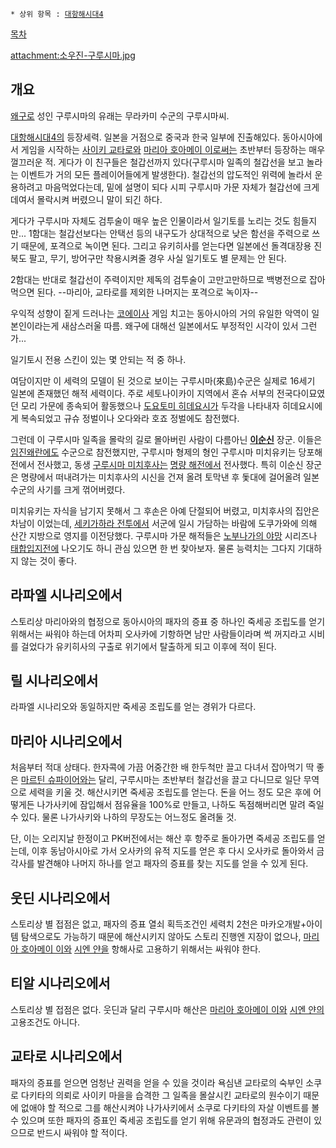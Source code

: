  * 상위 항목 : [[대항해시대4]]

[[목차]]

attachment:소우진-구루시마.jpg

== 개요 ==

[[왜구]]로 성인 구루시마의 유래는 무라카미 수군의 구루시마씨.

[[대항해시대4]]의 등장세력. 일본을 거점으로 중국과 한국 일부에 진출해있다. 동아시아에서 게임을 시작하는 [[사이키 교타로]]와 [[마리아 호아메이 이]]로써는 초반부터 등장하는 매우 껄끄러운 적. 게다가 이 친구들은 철갑선까지 있다(구루시마 일족의 철갑선을 보고 놀라는 이벤트가 거의 모든 플레이어들에게 발생한다). 철갑선의 압도적인 위력에 놀라서 운용하려고 마음먹었다는데, 밑에 설명이 되다 시피 구루시마 가문 자체가 철갑선에 크게 데여서 몰락시켜 버렸으니 말이 되긴 하다.

게다가 구루시마 자체도 검투술이 매우 높은 인물이라서 일기토를 노리는 것도 힘들지만... 1함대는 철갑선보다는 안택선 등의 내구도가 상대적으로 낮은 함선을 주력으로 쓰기 때문에, 포격으로 녹이면 된다. 그리고 유키히사를 얻는다면 일본에선 돌격대장용 진북도 팔고, 무기, 방어구만 착용시켜줄 경우 사실 일기토도 별 문제는 안 된다. 

2함대는 반대로 철갑선이 주력이지만 제독의 검투술이 고만고만하므로 백병전으로 잡아먹으면 된다. --마리아, 교타로를 제외한 나머지는 포격으로 녹이자--

우익적 성향이 짙게 드러나는 [[코에이]]사 게임 치고는 동아시아의 거의 유일한 악역이 일본인이라는게 새삼스러울 따름. 왜구에 대해선 일본에서도 부정적인 시각이 있서 그런가...

일기토시 전용 스킨이 있는 몇 안되는 적 중 하나.

여담이지만 이 세력의 모델이 된 것으로 보이는 구루시마(來島)수군은 실제로 16세기 일본에 존재했던 해적 세력이다. 주로 세토나이카이 지역에서 혼슈 서부의 전국다이묘였던 모리 가문에 종속되어 활동했으나 [[도요토미 히데요시]]가 두각을 나타내자 히데요시에게 복속되었고 규슈 정벌이나 오다와라 호죠 정벌에도 참전했다.

그런데 이 구루시마 일족을 몰락의 길로 몰아버린 사람이 다름아닌 '''[[이순신]]''' 장군. 이들은 [[임진왜란]]에도 수군으로 참전했지만, 구루시마 형제의 형인 구루시마 미치유키는 당포해전에서 전사했고, 동생 [[구루시마 미치후사]]는 [[명량 해전]]에서 전사했다. 특히 이순신 장군은 명량에서 떠내려가는 미치후사의 시신을 건져 올려 토막낸 후 돛대에 걸어올려 일본 수군의 사기를 크게 꺾어버렸다.

미치유키는 자식을 남기지 못해서 그 후손은 아예 단절되어 버렸고, 미치후사의 집안은 차남이 이었는데, [[세키가하라 전투]]에서 서군에 일시 가담하는 바람에 도쿠가와에 의해 산간 지방으로 영지를 이전당했다. 구루시마 가문 해적들은 [[노부나가의 야망]] 시리즈나 [[태합입지전]]에 나오기도 하니 관심 있으면 한 번 찾아보자. 물론 능력치는 그다지 기대하지 않는 것이 좋다.   

== 라파엘 시나리오에서 ==

스토리상 마리아와의 협정으로 동아시아의 패자의 증표 중 하나인 죽세공 조립도를 얻기 위해서는 싸워야 하는데 어차피 오사카에 기항하면 남만 사람들이라며 썩 꺼지라고 시비를 걸었다가 유키히사의 구출로 위기에서 탈출하게 되고 이후에 적이 된다.

== 릴 시나리오에서 ==

라파엘 시나리오와 동일하지만 죽세공 조립도를 얻는 경위가 다르다.

== 마리아 시나리오에서 ==

처음부터 적대 상태다. 한자콕에 가끔 어중간한 배 한두척만 끌고 다녀서 잡아먹기 딱 좋은 [[마르틴 슈파이어]]와는 달리, 구루시마는 초반부터 철갑선을 끌고 다니므로 일단 무역으로 세력을 키울 것. 해산시키면 죽세공 조립도를 얻는다.  돈을 어느 정도 모은 후에 어떻게든 나가사키에 잠입해서 점유율을 100%로 만들고, 나하도 독점해버리면 말려 죽일 수 있다. 물론 나가사키와 나하의 무장도는 어느정도 올려둘 것.

단, 이는 오리지날 한정이고 PK버전에서는 해산 후 항주로 돌아가면 죽세공 조립도를 얻는데, 이후 동남아시아로 가서 오사카의 유적 지도를 얻은 후 다시 오사카로 돌아와서 금각사를 발견해야 나머지 하나를 얻고 패자의 증표를 찾는 지도를 얻을 수 있게 된다.

== 웃딘 시나리오에서 ==

스토리상 별 접점은 없고, 패자의 증표 열쇠 획득조건인 세력치 2천은 마카오개발+아이템 탐색으로도 가능하기 때문에 해산시키지 않아도 스토리 진행엔 지장이 없으나, [[마리아 호아메이 이]]와 [[시엔 얀]]을 항해사로 고용하기 위해서는 싸워야 한다.

== 티알 시나리오에서 ==

스토리상 별 접점은 없다. 웃딘과 달리 구루시마 해산은 [[마리아 호아메이 이]]와 [[시엔 얀]]의 고용조건도 아니다.

== 교타로 시나리오에서 ==

패자의 증표를 얻으면 엄청난 권력을 얻을 수 있을 것이라 욕심낸 교타로의 숙부인 소쿠로 다키타의 의뢰로 사이키 마을을 습격한 그 일족을 몰살시킨 교타로의 원수이기 때문에 없애야 할 적으로 그를 해산시켜야 나가사키에서 소쿠로 다키타의 자살 이벤트를 볼 수 있으며 또한 패자의 증표인 죽세공 조립도를 얻기 위해 유문과의 협정과도 관련이 있으므로 반드시 싸워야 할 적이다.
